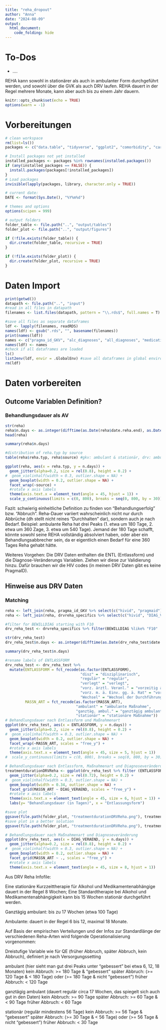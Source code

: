```yaml
---
title: "reha_dropout"
author: "Anna"
date: "2024-08-09"
output: 
  html_document:
    code_folding: hide
---
```

# To-Dos

- ....


REHA kann sowohl in stationärer als auch in ambulanter Form durchgeführt werden, und sowohl über die GVK als auch DRV laufen. REHA dauert in der Regel mehrere Monate, kann aber auch bis zu einem Jahr dauern.
```r
knitr::opts_chunk$set(echo = TRUE)
options(warn = -1)
```
# Vorbereitungen

```r
# clean workspace
rm(list=ls())
packages <- c("data.table", "tidyverse", "ggplot2", "comorbidity", "car", "lme4", "ordinal", "export", "mclogit", "sjPlot", "see", "nnet")

# Install packages not yet installed
installed_packages <- packages %in% rownames(installed.packages())
if (any(installed_packages == FALSE)) {
  install.packages(packages[!installed_packages])
}
# Load packages
invisible(lapply(packages, library, character.only = TRUE))

# current date:
DATE <- format(Sys.Date(), "%Y%m%d")

# themes and options
options(scipen = 999)

# output folders
folder_table <- file.path("..", "output/tables")
folder_plot <- file.path("..", "output/figures")

if (!file.exists(folder_table)) {
  dir.create(folder_table, recursive = TRUE)
}

if (!file.exists(folder_plot)) {
  dir.create(folder_plot, recursive = TRUE)
}
```
# Daten Import

```r
print(getwd())
datapath <- file.path("..", "input") 
#read in all files in datapath 
filenames <- list.files(datapath, pattern = "\\.rds$", full.names = T)

#save all files as separate dataframes
ldf <- lapply(filenames, readRDS)
names(ldf) <- gsub(".rds", "", basename(filenames))
print(names(ldf))
names <- c("pragma_id_GKV", "alc_diagnoses", "all_diagnoses", "medications", "employment", "fosterage", "income", "insurance_periods", "inpat_OPS", "inpat", "qwt_OPS", "qwt", "reha", "drvreha_specifics")
names(ldf) <- names
#check if all dataframes are loaded
ls()
list2env(ldf, envir = .GlobalEnv) #save all dataframes in global environment as dataframes
rm(ldf)
```
# Daten vorbereiten

## Outcome Variablen Definition? 

### Behandlungsdauer als AV
```r
str(reha)
reha$n.days <- as.integer(difftime(as.Date(reha$date.reha.end), as.Date(reha$date.reha.start), units = "days")) + 1
head(reha)

summary(reha$n.days)

#distribution of reha.typ by source
table(reha$reha.typ, reha$source) #gkv: ambulant & stationär, drv: ambulant & ganztägig ambulante Maßnahme & stationäre Maßnahme

ggplot(reha, aes(x = reha.typ, y = n.days)) +
  geom_jitter(alpha=0.2, size = rel(0.8), height = 0.2) +
#  geom_violinhalf(width = 0.3, outlier.shape = NA) +
  geom_boxplot(width = 0.2, outlier.shape = NA) +
  facet_wrap(~source) +
  #rotate x axis labels
  theme(axis.text.x = element_text(angle = 45, hjust = 1)) +
  scale_y_continuous(limits = c(0, 800), breaks = seq(0, 800, by = 30))

```
Fazit: schwierig einheitliche Definition zu finden von "Behandlungserfolg" bzw. "Abbruch". Reha-Dauer variiert wahrscheinlich nicht nur durch Abbrüche (dh stellt nicht reines "Durchhalten" dar), sondern auch je nach Bedarf. Beispiel: ambulante Reha hat drei Peaks (1. etwa um 180 Tage, 2. etwa um 360 Zage, 3. etwa um 540 Tage). Jemand der 180 Tage schafft, könnte sowohl seine REHA vollständig absolviert haben, oder aber ein Behandlungsabbrecher sein, da er eigentlich einen Bedarf für eine 360 Tages Reha gehabt hätte.

Weiteres Vorgehen:
Die DRV Daten enthalten die ENTL (Entlassform) und die Diagnose-Veränderungs Variablen. Ziehen wir diese zur Validierung hinzu. Dafür brauchen wir die HIV codes (in meinen DRV Daten gibt es keine PragmaID). 

## Hinweise aus DRV Daten

### Matching

```r
reha <- left_join(reha, pragma_id_GKV %>% select(c("hivid", "pragmaid")), by = "pragmaid")
reha <- left_join(reha, drvreha_specifics %>% select(c("hivid", "DIAG_VERAEND", "ENTLASSFORM")), by = "hivid") #funktioniert nicht, da hivid in reha nicht vorhanden ist (hivid wurde wahrscheinlich in der zwischenzeit neu generiert)

#filter for BEWILLDIAG starting with F10
drv_reha_test <- drvreha_specifics %>% filter(BEWILLDIAG %like% "F10" | DIAG_GRUPPE %like% "Störungen durch Alkohol" | DIAG1 %like% "F10")

str(drv_reha_test)
drv_reha_test$n.days <- as.integer(difftime(as.Date(drv_reha_test$date.drvreha.end), as.Date(drv_reha_test$date.drvreha.start), units = "days")) + 1

summary(drv_reha_test$n.days)

#rename labels of ENTLASSFORM
drv_reha_test <- drv_reha_test %>%
  mutate(ENTLASSFORM = fct_recode(as.factor(ENTLASSFORM),
                                  "disz" = "disziplinarisch",
                                  "regulär" = "regulär",
                                  "verlegt" = "verlegt",
                                  "vorz. ärztl. Veranl." = "vorzeitig auf ärztliche Veranlassung",
                                  "vorz. m. ä. Einv. gg. ä. Rat" = "vorzeitig mit ärztlichem Einverständnis/vorzeitig gegen ärztlichen Rat",
                                  "Wechsel" = "Wechsel der Durchführungsart"),
         MASSN_ART = fct_recode(as.factor(MASSN_ART),
                                "ambulant" = "ambulante Maßnahme",
                                "ganztäg. ambul." = "ganztägig ambulante Maßnahme",
                                "stationär" = "stationäre Maßnahme"))
# Behandlungsdauer nach Entlassform und Maßnahmenart
ggplot(drv_reha_test, aes(x = ENTLASSFORM, y = n.days)) +
  geom_jitter(alpha=0.2, size = rel(0.8), height = 0.2) +
#  geom_violinhalf(width = 0.3, outlier.shape = NA) +
  geom_boxplot(width = 0.2, outlier.shape = NA) +
  facet_wrap(~MASSN_ART, scales = "free_y") +
  #rotate x axis labels
  theme(axis.text.x = element_text(angle = 45, size = 5, hjust = 1)) 
#  scale_y_continuous(limits = c(0, 800), breaks = seq(0, 800, by = 30))

# Behandlungsdauer nach Entlassform, Maßnahmenart und Diagnoseveränderung
treatmentdurationDRVReha <- ggplot(drv_reha_test %>% filter (ENTLASSFORM != "verstorben"), aes(x = ENTLASSFORM, y = n.days)) +
  geom_jitter(alpha=0.2, size = rel(0.72), height = 0.2) +
#  geom_violinhalf(width = 0.3, outlier.shape = NA) +
  geom_boxplot(width = 0.34, outlier.shape = NA) +
  facet_grid(MASSN_ART ~ DIAG_VERAEND, scales = "free_y") +
  #rotate x axis labels
  theme(axis.text.x = element_text(angle = 45, size = 6, hjust = 1)) +
  labs(y= "Behandlungsdauer (in Tagen)", x = "Entlassungsform")

#save plot
ggsave(file.path(folder_plot, "treatmentdurationDRVReha.png"), treatmentdurationDRVReha, width = 10, height = 10, units = "cm")
#save plot in a better solution 
ggsave(file.path(folder_plot, "treatmentdurationDRVReha.png"), treatmentdurationDRVReha, width = 20, height = 15, units = "cm")

# Behandlungsdauer nach Maßnahmenart und Diagnoseveränderung
ggplot(drv_reha_test, aes(x = DIAG_VERAEND, y = n.days)) +
  geom_jitter(alpha=0.2, size = rel(0.8), height = 0.2) +
#  geom_violinhalf(width = 0.3, outlier.shape = NA) +
  geom_boxplot(width = 0.2, outlier.shape = NA) +
  facet_grid(MASSN_ART ~ ., scales = "free_y") +
  #rotate x axis labels
  theme(axis.text.x = element_text(angle = 45, size = 8, hjust = 1)) 

```
Aus DRV Reha Infofile:

Eine stationäre Kurzzeittherapie für Alkohol und Medikamentenabhängige dauert in der Regel 8 Wochen;
Eine Standardtherapie bei Alkohol und Medikamentenabhängigkeit kann bis 15 Wochen stationär durchgeführt werden. 

Ganztägig ambulant: bis zu 17 Wochen (etwa 100 Tage)

Ambulante: dauert in der Regel 6 bis 12, maximal 18 Monate.

Auf Basis der empirischen Verteilungen und der Infos zur Standardlänge der verschiedenen Reha-Arten wird folgende Operationalisierung vorgenommen:

Dreistufige Variable wie für QE (früher Abbruch, später Abbruch, kein Abbruch), definiert je nach Versorgungssetting

ambulant (hier sieht man gut drei Peaks unter "gebessert" bei etwa 6, 12, 18 Monaten)
kein Abbruch: >= 180 Tage & "gebessert"
später Abbruch: (>= 120 Tage & < 180 Tage) oder (>= 180 Tage & nicht "gebessert")
früher Abbruch: < 120 Tage

ganztägig ambulant (dauert regulär circa 17 Wochen, das spiegelt sich auch gut in den Daten)
kein Abbruch: >= 90 Tage
später Abbruch: >= 60 Tage & < 90 Tage
früher Abbruch: < 60 Tage

stationär (regulär mindestens 56 Tage)
kein Abbruch: >= 56 Tage & "gebessert"
später Abbruch: (>= 30 Tage & < 56 Tage) oder (>= 56 Tage & nicht "gebessert")
früher Abbruch: < 30 Tage